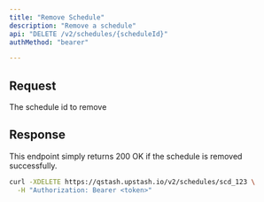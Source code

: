 ```yaml
---
title: "Remove Schedule"
description: "Remove a schedule"
api: "DELETE /v2/schedules/{scheduleId}"
authMethod: "bearer"

---
```




## Request

<ParamField path="scheduleId" type="string" >
The schedule id to remove
</ParamField>



## Response

This endpoint simply returns 200 OK if the schedule is removed successfully.


<RequestExample>



```sh 
curl -XDELETE https://qstash.upstash.io/v2/schedules/scd_123 \
  -H "Authorization: Bearer <token>"
```




</RequestExample>

